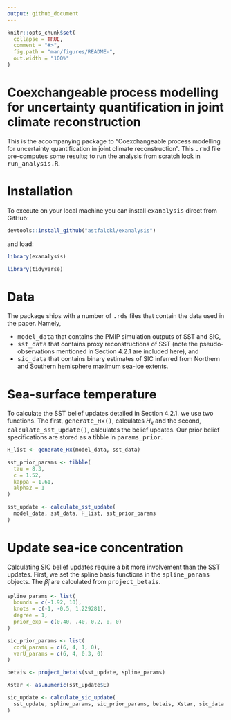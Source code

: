 ```yaml
---
output: github_document
---
```


```r
knitr::opts_chunk$set(
  collapse = TRUE,
  comment = "#>",
  fig.path = "man/figures/README-",
  out.width = "100%"
)
```

# Coexchangeable process modelling for uncertainty quantification in joint climate reconstruction

This is the accompanying package to "Coexchangeable process modelling for uncertainty quantification in joint climate reconstruction". This <tt>.rmd</tt> file pre-computes some results; to run the analysis from scratch look in <tt>run_analysis.R</tt>.

# Installation

To execute on your local machine you can install <tt>exanalysis</tt> direct from GitHub:

```r
devtools::install_github("astfalckl/exanalysis")
```

and load:

```r
library(exanalysis)
```

```r
library(tidyverse)
```

# Data

The package ships with a number of <tt>.rds</tt> files that contain the data used in the paper. Namely,

* <tt>model_data</tt> that contains the PMIP simulation outputs of SST and SIC,
* <tt>sst_data</tt> that contains proxy reconstructions of SST (note the pseudo-observations mentioned in Section 4.2.1 are included here), and
* <tt>sic_data</tt> that contains binary estimates of SIC inferred from Northern and Southern hemisphere maximum sea-ice extents. 

<!-- ![SST Data](images/sst_data_plot.png) -->

# Sea-surface temperature

To calculate the SST belief updates detailed in Section 4.2.1. we use two functions.
The first, <tt>generate_Hx()</tt>, calculates $H_x$ and the second, <tt>calculate_sst_update()</tt>, calculates the belief updates. Our prior belief specifications are stored as a tibble in <tt>params_prior</tt>.

```r
H_list <- generate_Hx(model_data, sst_data)

sst_prior_params <- tibble(
  tau = 8.3,
  c = 1.52,
  kappa = 1.61,
  alpha2 = 1
)

sst_update <- calculate_sst_update(
  model_data, sst_data, H_list, sst_prior_params
)
```

# Update sea-ice concentration

Calculating SIC belief updates require a bit more involvement than the SST updates. First, we set the spline basis functions in the <tt>spline_params</tt> objects. The $\hat{\beta}_i$ are calculated from <tt>project_betais</tt>.

```r
spline_params <- list(
  bounds = c(-1.92, 10),
  knots = c(-1, -0.5, 1.229281),
  degree = 1,
  prior_exp = c(0.40, .40, 0.2, 0, 0)
)

sic_prior_params <- list(
  corW_params = c(6, 4, 1, 0),
  varU_params = c(6, 4, 0.3, 0)
)

betais <- project_betais(sst_update, spline_params)

Xstar <- as.numeric(sst_update$E)

sic_update <- calculate_sic_update(
  sst_update, spline_params, sic_prior_params, betais, Xstar, sic_data
)

```



















